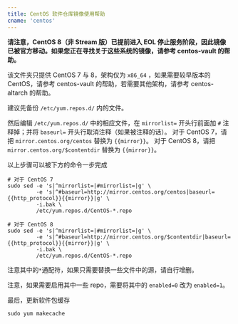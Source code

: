 ```yaml
---
title: CentOS 软件仓库镜像使用帮助
cname: 'centos'
---
```


**请注意，CentOS 8（非 Stream 版）已提前进入 EOL 停止服务阶段，因此镜像已被官方移动。如果您正在寻找关于这些系统的镜像，请参考 centos-vault 的帮助。**

该文件夹只提供 CentOS 7 与 8，架构仅为 `x86_64` ，如果需要较早版本的 CentOS，请参考 centos-vault 的帮助，若需要其他架构，请参考 centos-altarch 的帮助。

建议先备份 `/etc/yum.repos.d/` 内的文件。

然后编辑 `/etc/yum.repos.d/` 中的相应文件，在 `mirrorlist=` 开头行前面加 `#` 注释掉；并将 `baseurl=` 开头行取消注释（如果被注释的话）。
对于 CentOS 7，请把 `mirror.centos.org/centos` 替换为 `{{mirror}}`。
对于 CentOS 8，请把 `mirror.centos.org/$contentdir` 替换为 `{{mirror}}`。

以上步骤可以被下方的命令一步完成

<CodeBlock>

```shell
# 对于 CentOS 7
sudo sed -e 's|^mirrorlist=|#mirrorlist=|g' \
         -e 's|^#baseurl=http://mirror.centos.org/centos|baseurl={{http_protocol}}{{mirror}}|g' \
         -i.bak \
         /etc/yum.repos.d/CentOS-*.repo

# 对于 CentOS 8
sudo sed -e 's|^mirrorlist=|#mirrorlist=|g' \
         -e 's|^#baseurl=http://mirror.centos.org/$contentdir|baseurl={{http_protocol}}{{mirror}}|g' \
         -i.bak \
         /etc/yum.repos.d/CentOS-*.repo
```

</CodeBlock>

注意其中的`*`通配符，如果只需要替换一些文件中的源，请自行增删。

注意，如果需要启用其中一些 repo，需要将其中的 `enabled=0` 改为 `enabled=1`。

最后，更新软件包缓存

```shell
sudo yum makecache
```
